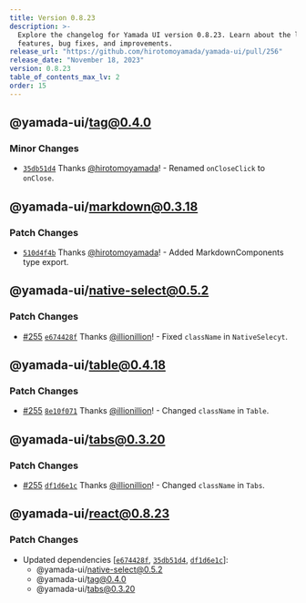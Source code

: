 ```yaml
---
title: Version 0.8.23
description: >-
  Explore the changelog for Yamada UI version 0.8.23. Learn about the latest
  features, bug fixes, and improvements.
release_url: "https://github.com/hirotomoyamada/yamada-ui/pull/256"
release_date: "November 18, 2023"
version: 0.8.23
table_of_contents_max_lv: 2
order: 15
---
```


## @yamada-ui/tag@0.4.0

### Minor Changes

- [`35db51d4`](https://github.com/hirotomoyamada/yamada-ui/commit/35db51d46357372ac0211fc255f65ab138afca25) Thanks [@hirotomoyamada](https://github.com/hirotomoyamada)! - Renamed `onCloseClick` to `onClose`.

## @yamada-ui/markdown@0.3.18

### Patch Changes

- [`510d4f4b`](https://github.com/hirotomoyamada/yamada-ui/commit/510d4f4b18d3538ebfa9a0f8ec4c947fa7a60a7e) Thanks [@hirotomoyamada](https://github.com/hirotomoyamada)! - Added MarkdownComponents type export.

## @yamada-ui/native-select@0.5.2

### Patch Changes

- [#255](https://github.com/hirotomoyamada/yamada-ui/pull/255) [`e674428f`](https://github.com/hirotomoyamada/yamada-ui/commit/e674428f4eab657331190aa0bb0b500f8ccd6abb) Thanks [@illionillion](https://github.com/illionillion)! - Fixed `className` in `NativeSelecyt`.

## @yamada-ui/table@0.4.18

### Patch Changes

- [#255](https://github.com/hirotomoyamada/yamada-ui/pull/255) [`8e10f071`](https://github.com/hirotomoyamada/yamada-ui/commit/8e10f0714021eff5d809e974244d0baed0b046d6) Thanks [@illionillion](https://github.com/illionillion)! - Changed `className` in `Table`.

## @yamada-ui/tabs@0.3.20

### Patch Changes

- [#255](https://github.com/hirotomoyamada/yamada-ui/pull/255) [`df1d6e1c`](https://github.com/hirotomoyamada/yamada-ui/commit/df1d6e1c333ce1ac911268c8df88cd5600881d92) Thanks [@illionillion](https://github.com/illionillion)! - Changed `className` in `Tabs`.

## @yamada-ui/react@0.8.23

### Patch Changes

- Updated dependencies \[[`e674428f`](https://github.com/hirotomoyamada/yamada-ui/commit/e674428f4eab657331190aa0bb0b500f8ccd6abb), [`35db51d4`](https://github.com/hirotomoyamada/yamada-ui/commit/35db51d46357372ac0211fc255f65ab138afca25), [`df1d6e1c`](https://github.com/hirotomoyamada/yamada-ui/commit/df1d6e1c333ce1ac911268c8df88cd5600881d92)]:
  - @yamada-ui/native-select@0.5.2
  - @yamada-ui/tag@0.4.0
  - @yamada-ui/tabs@0.3.20
